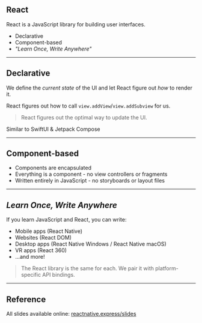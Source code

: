 ## React

React is a JavaScript library for building user interfaces.

- Declarative
- Component-based
- _"Learn Once, Write Anywhere"_

---

## Declarative

We define the _current state_ of the UI and let React figure out _how_ to render it.

React figures out how to call `view.addView`/`view.addSubview` for us.

> React figures out the optimal way to update the UI.

Similar to SwiftUI & Jetpack Compose

---

## Component-based

- Components are encapsulated
- Everything is a component - no view controllers or fragments
- Written entirely in JavaScript - no storyboards or layout files

---

## _Learn Once, Write Anywhere_

If you learn JavaScript and React, you can write:

- Mobile apps (React Native)
- Websites (React DOM)
- Desktop apps (React Native Windows / React Native macOS)
- VR apps (React 360)
- ...and more!

> The React library is the same for each. We pair it with platform-specific API bindings.

---

## Reference

All slides available online: [reactnative.express/slides](https://www.reactnative.express/slides)
